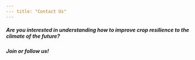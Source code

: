 ```yaml
---
--- title: "Contact Us" 
---
```


##### Are you interested in understanding how to improve crop resilience to the climate of the future?

##### Join or follow us!
